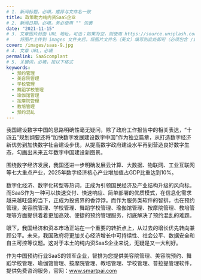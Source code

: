 ```yaml
---
# 1. 新闻标题，必填，推荐与文件名一致
title: 政策助力纯内资SaaS企业
# 2. 新闻日期，必填，务必使用 "" 包裹
date: "2021-11-15"
# 3. 文章图片封面 URL 地址，可选；如果为空，则使用 https://source.unsplash.com/800x450/?city
#    将图片上传到 images 文件夹后，将图片文件名（英文）填写到此处即可（必须包含 /images/ 前缀）
cover: /images/saas-9.jpg
# 4. 文章 URL，必填
permalink: SaaScomplant
# 5. 关键词，必填，按以下格式
keywords:
  - 预约管理
  - 美容院管理
  - 学校管理
  - 舞蹈学校管理
  - 瑜伽馆管理
  - 按摩院管理
  - 教培管理
  - 预约混乱
---
```


我国建设数字中国的思路明确性毫无疑问，除了政府工作报告中的相关表达，“十四五”规划纲要还将“加快数字发展建设数字中国”作为独立篇章，从打造数字经济新优势到加快数字社会建设步伐，从提高数字政府建设水平再到营造良好数字生态，勾画出未来五年数字中国建设新图景。

围绕数字经济发展，我国还进一步明确发展云计算、大数据、物联网、工业互联网等七大重点产业，2025年数字经济核心产业增加值占GDP比重达到10%。

数字化经济、数字化转型等热词，正成为引领国民经济及产业结构升级的风向标。而SaaS作为一种可以快速交付、快速响应、简单部署的优质模式，在信息化需求越来越旺盛的当下，正成为投资界的香饽饽。而作为服务类软件的智排，也在预约管理，美容院管理、学校管理、舞蹈学校管理、瑜伽馆管理、按摩院管理、教培管理等方面提供着着更加高效、便捷的预约管理服务，彻底解决了预约混乱的难题。

眼下，我国经济和资本市场正站在一个重要的转折点上，从过去的增长优先转向兼顾公平。未来，我国政府将更加关心经济增长中可持续性、社会公平、数据安全和自主可控等议题。这对于本土的纯内资SaaS企业来说，无疑是又一大利好。

作为中国预约行业SaaS的领军企业，智排为您提供美容院管理、美容院预约、舞蹈学校管理、瑜伽馆管理、按摩院管理、教培管理、学校管理、普拉提管理软件，提供免费咨询服务，官网：www.smartpai.com